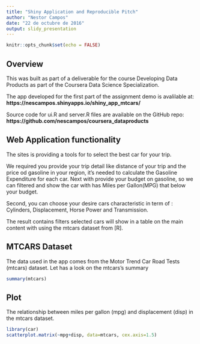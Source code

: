 ```yaml
---
title: "Shiny Application and Reproducible Pitch"
author: "Nestor Campos"
date: "22 de octubre de 2016"
output: slidy_presentation
---
```


```r
knitr::opts_chunk$set(echo = FALSE)
```


## Overview

This was built as part of a deliverable for the course Developing Data Products as part of the Coursera Data Science Specialization.

The app developed for the first part of the assignment demo is avalilable at:
**https://nescampos.shinyapps.io/shiny_app_mtcars/**

Source code for ui.R and server.R files are available on the GitHub repo:
**https://github.com/nescampos/coursera_dataproducts**


## Web Application functionality

The sites is providing a tools for to select the best car for your trip.

We required you provide your trip detail like distance of your trip and the price od gasoline in your region, it's needed to calculate the Gasoline Expenditure for each car. Next with provide your budget on gasoline, so we can filtered and show the car with has Miles per Gallon(MPG) that below your budget.

Second, you can choose your desire cars characteristic in term of : Cylinders, Displacement, Horse Power and Transmission. 

The result contains filters selected cars will show in a table on the main content with using the mtcars dataset from [R].


## MTCARS Dataset

The data used in the app comes from the Motor Trend Car Road Tests (mtcars) dataset. Let has a look on the mtcars's summary
```r
summary(mtcars)
```


## Plot

The relationship between miles per gallon (mpg) and displacement (disp) in the mtcars dataset.

```r
library(car)
scatterplot.matrix(~mpg+disp, data=mtcars, cex.axis=1.5)
```

